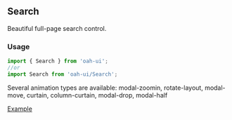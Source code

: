 ## Search

Beautiful full-page search control.

### Usage

```js
import { Search } from 'oah-ui';
//or
import Search from 'oah-ui/Search';
```

Several animation types are available: modal-zoomin, rotate-layout, modal-move, curtain, column-curtain, modal-drop, modal-half

[Example](demo://Example.js)
